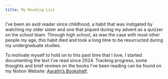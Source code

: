 ```yaml
---
title: My Reading List
---
```


I've been an avid reader since childhood, a habit that was instigated by watching my older sister and one that piqued during my advent as a quizzer on the school team. Through high school, as was the case with most other people my age, this habit died and took a long time to be resurructed during my undergraduate studies. 

To motivate myself to hold on to this past time that I love, I started documenting the text I've read since 2024. Tracking progress, some thoughts and brief reviews on the books I've been reading can be found on my Notion Website: [Aarathi's Bookshelf](https://burnt-jump-779.notion.site/104dac9bc253807e8266d3c9026489fb?v=fffdac9bc25381d9b267000c731cc391&pvs=4). 